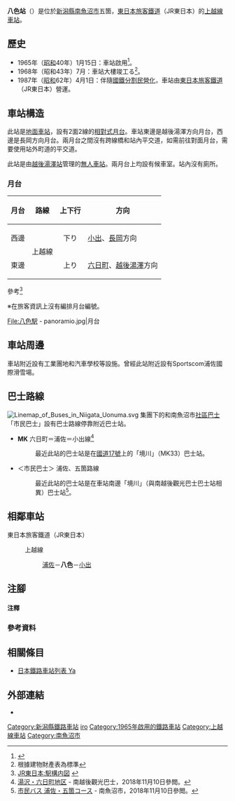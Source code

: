 {{NoteTA |G1=Railway |G2=Transport
|T=zh-hans:八色站;zh-hk:八色站;zh-tw:八色車站;
|1=zh-hans:八色站;zh-hk:八色站;zh-tw:八色車站;
}}
{{Infobox station
|公司色 = green
|站名 = 八色
|圖片 = JR_Yairo_sta_001.jpg
|圖片說明 = 月台
|日文原名 = 八色
|平假名 = やいろ
|羅馬拼音 = Yairo
|副站名 = 
|電報略號 = ヤイ
|所在地 = {{JPN}}[[新潟縣|新潟縣]][[南魚沼市|南魚沼市]]五箇
|座標 = {{coord|37|11|30.29|N|138|56|5.47|E|type:railwaystation_region:JP-24|display=inline,title}}
|車站構造 = [[地面車站|地面車站]]
|月台配置 = 2面2線
|啟用年月日 = 1965年（[[昭和|昭和]]40年）1月15日
|廢站年月日 = 
|乘客人數 = 
|上下車人次 = 
|統計年度 = 
|轉車 = 
|全寬備註 = [[無人車站|無人車站]]
|adjacent = {{Adjacent stations|system=東日本旅客鐵道|line=上越線|left=浦佐|right=小出|note-left=3.1km|note-mid=距離[[高崎站_(日本)|高崎]]127.0km|note-right=5.2km}}
}}
'''八色站'''（{{jpn|j=八色駅|hg=やいろえき|rm=Yairo eki|f=y}}）是位於[[新潟縣|新潟縣]][[南魚沼市|南魚沼市]]五箇，[[東日本旅客鐵道|東日本旅客鐵道]]（JR東日本）的[[上越線|上越線]][[鐵路車站|車站]]。

== 歷史 ==
* 1965年（[[昭和|昭和]]40年）1月15日：車站啟用<ref>{{Cite web|url=https://www.jreast.co.jp/estation/station/info.aspx?StationCd=1570|title=駅の情報（八色駅）：JR東日本|accessdate=2018-09-10|website=www.jreast.co.jp|language=ja|archive-date=2020-02-01|archive-url=https://web.archive.org/web/20200201062343/https://www.jreast.co.jp/estation/station/info.aspx?StationCd=1570|dead-url=no}}</ref>。
* 1968年（昭和43年）7月：車站大樓竣工る<ref group="注">根據建物財產表為標準</ref>。
* 1987年（[[昭和|昭和]]62年）4月1日：伴隨[[國鐵分割民營化|國鐵分割民營化]]，車站由[[東日本旅客鐵道|東日本旅客鐵道]]（JR東日本）營運。

== 車站構造 ==
此站是[[地面車站|地面車站]]，設有2面2線的[[相對式月台|相對式月台]]。車站東邊是越後湯澤方向月台，西邊是長岡方向月台。兩月台之間沒有跨線橋和站內平交道，如需前往對面月台，需要使用站外町道的平交道。

此站是由[[越後湯澤站|越後湯澤站]]管理的[[無人車站|無人車站]]。兩月台上均設有候車室。站內沒有廁所。

=== 月台 ===
{| rules="rows" class="wikitable"
!月台!!路線!!上下行!!方向
|-
!西邊
|rowspan="2"|{{Color|#00b3e6|■}}上越線
|style="text-align:center"|下り
|[[小出站|小出]]、[[長岡站|長岡]]方向
|-
!東邊
|style="text-align:center"|上り
|[[六日町站|六日町]]、[[越後湯澤站|越後湯澤]]方向
|}
參考<ref>[https://www.jreast.co.jp/estation/stations/1570.html JR東日本:駅構内図] {{Wayback|url=https://www.jreast.co.jp/estation/stations/1570.html |date=20200201062325 }}{{ja icon}}</ref>

※在旅客資訊上沒有編排月台編號。
<gallery>
File:八色駅 - panoramio.jpg|月台
</gallery>
== 車站周邊 ==
車站附近設有工業團地和汽車學校等設施。曾經此站附近設有Sportscom浦佐國際滑雪場。

== 巴士路線 ==
[[File:Linemap_of_Buses_in_Niigata_Uonuma.svg|thumb]]
{{Translink|ja|越後交通}}集團下的{{Translink|ja|南越後観光バス|南越後觀光巴士}}和南魚沼市[[社區巴士|社區巴士]]「市民巴士」設有巴士路線停靠附近巴士站。
* '''MK''' 六日町＝浦佐＝小出線<ref name="MEKK">[http://www.minamiechigo.co.jp/ 湯沢・六日町地区] {{Wayback|url=http://www.minamiechigo.co.jp/ |date=20201024122324 }}{{Ja icon}} - 南越後觀光巴士，2018年11月10日參閲。</ref>
*: 最近此站的巴士站是在[[國道17號_(日本)|國道17號]]上的「境川」（MK33）巴士站。
* ＜市民巴士＞ {{Color|#0071bd|■}} 浦佐、五箇路線
*: 最近此站的巴士站是在車站南邊「境川」（與南越後觀光巴士巴士站相異）巴士站<ref>[http://www.city.minamiuonuma.niigata.jp/soshiki/kensetubu/toshikeikakuka/toshikeikakukakari/kokyokotu/1451902870357.html 市民バス 浦佐・五箇コース] {{Wayback|url=http://www.city.minamiuonuma.niigata.jp/soshiki/kensetubu/toshikeikakuka/toshikeikakukakari/kokyokotu/1451902870357.html |date=20200127113544 }}{{ja icon}} - 南魚沼市，2018年11月10日參閲。</ref>。

== 相鄰車站 ==
; 東日本旅客鐵道（JR東日本）
: {{Color|#00b3e6|■}}上越線
:: [[浦佐站|浦佐]]－'''八色'''－[[小出站|小出]]

== 注腳 ==
==== 注釋 ====
{{Reflist|group="注"}}
=== 參考資料 ===
{{Reflist}}
== 相關條目 ==
{{commonscat|Yairo Station}}
* [[日本鐵路車站列表_Ya|日本鐵路車站列表 Ya]]
== 外部連結 ==
* {{外部連結/JR東日本車站|filename=1570|name=八色}}{{ja icon}}
{{上越線}}
{{DEFAULTSORT:Yairo}}
[[Category:新潟縣鐵路車站|Category:新潟縣鐵路車站]]
[[Category:日本鐵路車站_Ya|iro]]
[[Category:1965年啟用的鐵路車站|Category:1965年啟用的鐵路車站]]
[[Category:上越線車站|Category:上越線車站]]
[[Category:南魚沼市|Category:南魚沼市]]